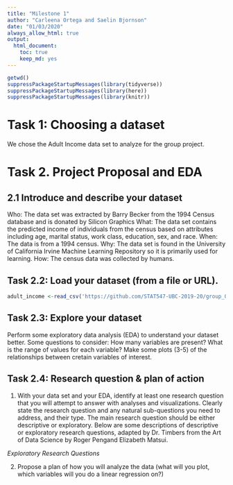 ```yaml
---
title: "Milestone 1"
author: "Carleena Ortega and Saelin Bjornson"
date: "01/03/2020"
always_allow_html: true
output: 
  html_document:
    toc: true
    keep_md: yes
---
```


```r
getwd()
suppressPackageStartupMessages(library(tidyverse))
suppressPackageStartupMessages(library(here))
suppressPackageStartupMessages(library(knitr))

```

# Task 1: Choosing a dataset

We chose the Adult Income data set to analyze for the group project.

# Task 2. Project Proposal and EDA

## 2.1 Introduce and describe your dataset

Who: The data set was extracted by Barry Becker from the 1994 Census database and is donated by Silicon Graphics 
What: The data set contains the predicted income of individuals from the census based on attributes including age, marital status, work class, education, sex, and race.
When: The data is from a 1994 census.
Why: The data set is found in the University of California Irvine Machine Learning Repository so it is primarily used for learning.
How: The census data was collected by humans.

## Task 2.2: Load your dataset (from a file or URL).
```r
adult_income <-read_csv('https://github.com/STAT547-UBC-2019-20/group_06/blob/master/adult.data.csv')
```


## Task 2.3: Explore your dataset
Perform some exploratory data analysis (EDA) to understand your dataset better. Some questions to consider:
How many variables are present?
What is the range of values for each variable?
Make some plots (3-5) of the relationships between cretain variables of interest.

## Task 2.4: Research question & plan of action
1. With your data set and your EDA, identify at least one research question that you will attempt to answer with analyses and visualizations. Clearly state the research question and any natural sub-questions you need to address, and their type. The main research question should be either descriptive or exploratory.
Below are some descriptions of descriptive or exploratory research questions, adapted by Dr. Timbers from the Art of Data Science by Roger Pengand Elizabeth Matsui. 

*Exploratory Research Questions* 

2. Propose a plan of how you will analyze the data (what will you plot, which variables will you do a linear regression on?)